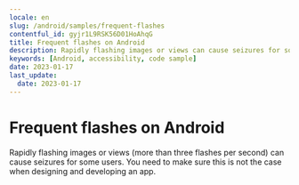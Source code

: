 ```yaml
---
locale: en
slug: /android/samples/frequent-flashes
contentful_id: gyjr1L9RSK56D01HoAhqG
title: Frequent flashes on Android
description: Rapidly flashing images or views can cause seizures for some users.
keywords: [Android, accessibility, code sample]
date: 2023-01-17
last_update:
  date: 2023-01-17
---
```


# Frequent flashes on Android

Rapidly flashing images or views (more than three flashes per second) can cause seizures for some users. You need to make sure this is not the case when designing and developing an app.

<CodeSample id="screen-flashes" platform="android" locale="en"/>

